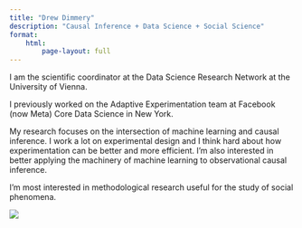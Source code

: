 ```yaml
---
title: "Drew Dimmery"
description: "Causal Inference + Data Science + Social Science"
format:
    html:
        page-layout: full
---
```


::: {.column-page-inset-left}
I am the scientific coordinator at the Data Science Research Network at the University of Vienna.

I previously worked on the Adaptive Experimentation team at Facebook (now Meta) Core Data Science in New York.

My research focuses on the intersection of machine learning and causal inference. I work a lot on experimental design and I think hard about how experimentation can be better and more efficient. I’m also interested in better applying the machinery of machine learning to observational causal inference.

I’m most interested in methodological research useful for the study of social phenomena.
:::

::: {.column-margin}
![](headshot.jpeg){.rounded .preview-image}
:::



::: {.column-body .text-center}
```{=html}
<a class="btn btn-outline-dark", href="http://twitter.com/DrewDim">
    <i class="bi bi-twitter" role='img' aria-label='Twitter'></i>
</a>

<a class="btn btn-outline-dark", href="http://github.com/ddimmery">
    <i class="bi bi-github" role='img' aria-label='Github'></i>
</a>

<a class="btn btn-outline-dark", href="https://www.linkedin.com/in/drew-dimmery/">
    <i class="bi bi-linkedin" role='img' aria-label='LinkedIn'></i>
</a>

<a class="btn btn-outline-dark", href="https://scholar.google.com/citations?user=qMfnm48AAAAJ">
    <i class="ai ai-google-scholar" role='img' aria-label='Google Scholar'></i>
</a>

<a class="btn btn-outline-dark", href="https://arxiv.org/a/dimmery_d_1.html">
    <i class="ai ai-arxiv" role='img' aria-label='arXiv'></i>
</a>

<a class="btn btn-outline-dark", href="mailto:pddimmery@gmail.com">
    <i class="ai bi-envelope" role='img' aria-label='email'></i>
</a>
```
:::


